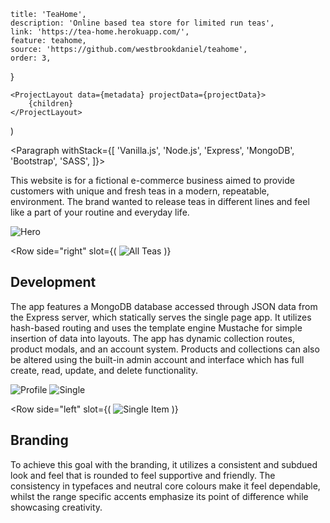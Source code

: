 
    title: 'TeaHome',
    description: 'Online based tea store for limited run teas',
    link: 'https://tea-home.herokuapp.com/',
    feature: teahome,
    source: 'https://github.com/westbrookdaniel/teahome',
    order: 3,
}

    <ProjectLayout data={metadata} projectData={projectData}>
        {children}
    </ProjectLayout>
)

<Paragraph withStack={[
	'Vanilla.js',
	'Node.js',
	'Express',
	'MongoDB',
	'Bootstrap',
	'SASS',
]}>

This website is for a fictional e-commerce business aimed to provide customers
with unique and fresh teas in a modern, repeatable, environment. The brand
wanted to release teas in different lines and feel like a part of your
routine and everyday life.

</Paragraph>

<Image src={teahome} alt="Hero" />

<Row 
	side="right" 
	slot={(
		<Image small src={all} alt="All Teas" />
	)}
>

## Development

The app features a MongoDB database accessed through JSON data from the
Express server, which statically serves the single page app. It utilizes
hash-based routing and uses the template engine Mustache for simple insertion
of data into layouts. The app has dynamic collection routes, product modals,
and an account system. Products and collections can also be altered using
the built-in admin account and interface which has full create, read,
update, and delete functionality.

</Row>

<Gallery>
    <Image src={profile} alt="Profile" />
    <Image src={single} alt="Single" />
</Gallery>

<Row 
	side="left" 
	slot={(
		<Image small src={item} alt="Single Item" />
	)}
>

## Branding

To achieve this goal with the branding, it utilizes a consistent and subdued
look and feel that is rounded to feel supportive and friendly. The consistency
in typefaces and neutral core colours make it feel dependable, whilst the range
specific accents emphasize its point of difference while showcasing creativity.

</Row>
